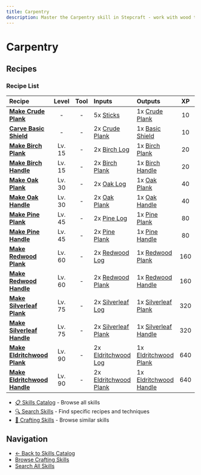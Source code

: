 ```yaml
---
title: Carpentry
description: Master the Carpentry skill in Stepcraft - work with wood to create planks, handles, and wooden items
---
```


# Carpentry

## Recipes

### Recipe List

| Recipe | Level | Tool | Inputs | Outputs | XP | Steps |
|:-------|:-----:|:----:|:-------|:--------|:--:|:-----:|
| <a id="crude_plank"></a>**[Make Crude Plank](/docs/resources/individual/crude_plank)** | - | - | 5x [Sticks](/docs/resources/individual/sticks) | 1x [Crude Plank](/docs/resources/individual/crude_plank) | 10 | 50 |
| <a id="basic_shield"></a>**[Carve Basic Shield](/docs/items/individual/basic_shield)** | - | - | 2x [Crude Plank](/docs/resources/individual/crude_plank) | 1x [Basic Shield](/docs/items/individual/basic_shield) | 10 | 50 |
| <a id="birch_plank"></a>**[Make Birch Plank](/docs/resources/individual/birch_plank)** | Lv. 15 | - | 2x [Birch Log](/docs/resources/individual/birch_log) | 1x [Birch Plank](/docs/resources/individual/birch_plank) | 20 | 75 |
| <a id="birch_handle"></a>**[Make Birch Handle](/docs/resources/individual/birch_handle)** | Lv. 15 | - | 2x [Birch Plank](/docs/resources/individual/birch_plank) | 1x [Birch Handle](/docs/resources/individual/birch_handle) | 20 | 75 |
| <a id="oak_plank"></a>**[Make Oak Plank](/docs/resources/individual/oak_plank)** | Lv. 30 | - | 2x [Oak Log](/docs/resources/individual/oak_log) | 1x [Oak Plank](/docs/resources/individual/oak_plank) | 40 | 100 |
| <a id="oak_handle"></a>**[Make Oak Handle](/docs/resources/individual/oak_handle)** | Lv. 30 | - | 2x [Oak Plank](/docs/resources/individual/oak_plank) | 1x [Oak Handle](/docs/resources/individual/oak_handle) | 40 | 100 |
| <a id="pine_plank"></a>**[Make Pine Plank](/docs/resources/individual/pine_plank)** | Lv. 45 | - | 2x [Pine Log](/docs/resources/individual/pine_log) | 1x [Pine Plank](/docs/resources/individual/pine_plank) | 80 | 125 |
| <a id="pine_handle"></a>**[Make Pine Handle](/docs/resources/individual/pine_handle)** | Lv. 45 | - | 2x [Pine Plank](/docs/resources/individual/pine_plank) | 1x [Pine Handle](/docs/resources/individual/pine_handle) | 80 | 125 |
| <a id="redwood_plank"></a>**[Make Redwood Plank](/docs/resources/individual/redwood_plank)** | Lv. 60 | - | 2x [Redwood Log](/docs/resources/individual/redwood_log) | 1x [Redwood Plank](/docs/resources/individual/redwood_plank) | 160 | 150 |
| <a id="redwood_handle"></a>**[Make Redwood Handle](/docs/resources/individual/redwood_handle)** | Lv. 60 | - | 2x [Redwood Plank](/docs/resources/individual/redwood_plank) | 1x [Redwood Handle](/docs/resources/individual/redwood_handle) | 160 | 150 |
| <a id="silverleaf_plank"></a>**[Make Silverleaf Plank](/docs/resources/individual/silverleaf_plank)** | Lv. 75 | - | 2x [Silverleaf Log](/docs/resources/individual/silverleaf_log) | 1x [Silverleaf Plank](/docs/resources/individual/silverleaf_plank) | 320 | 175 |
| <a id="silverleaf_handle"></a>**[Make Silverleaf Handle](/docs/resources/individual/silverleaf_handle)** | Lv. 75 | - | 2x [Silverleaf Plank](/docs/resources/individual/silverleaf_plank) | 1x [Silverleaf Handle](/docs/resources/individual/silverleaf_handle) | 320 | 175 |
| <a id="eldritchwood_plank"></a>**[Make Eldritchwood Plank](/docs/resources/individual/eldritchwood_plank)** | Lv. 90 | - | 2x [Eldritchwood Log](/docs/resources/individual/eldritchwood_log) | 1x [Eldritchwood Plank](/docs/resources/individual/eldritchwood_plank) | 640 | 200 |
| <a id="eldritchwood_handle"></a>**[Make Eldritchwood Handle](/docs/resources/individual/eldritchwood_handle)** | Lv. 90 | - | 2x [Eldritchwood Plank](/docs/resources/individual/eldritchwood_plank) | 1x [Eldritchwood Handle](/docs/resources/individual/eldritchwood_handle) | 640 | 200 |## Related Content

- [📋 Skills Catalog](/docs/skills) - Browse all skills
- [🔍 Search Skills](/search) - Find specific recipes and techniques
- [📝 Crafting Skills](/docs/skills#crafting) - Browse similar skills

## Navigation

- [← Back to Skills Catalog](/docs/skills)
- [Browse Crafting Skills](/docs/skills#crafting)
- [Search All Skills](/search)
